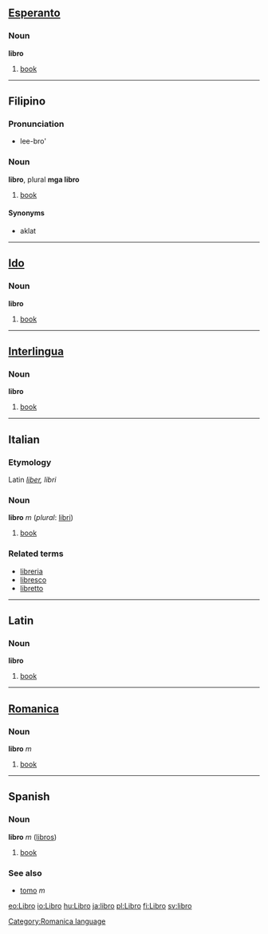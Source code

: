 ==[[Esperanto]]==
===Noun===
'''libro'''
#[[book]]

----

==Filipino==
===Pronunciation===
*lee-bro'

===Noun===
'''libro''', plural '''mga libro'''
#[[book]]
====Synonyms====
*aklat

----

==[[Ido]]==
===Noun===
'''libro'''
#[[book]]

----

==[[Interlingua]]==
===Noun===
'''libro'''
#[[book]]

----

==Italian==
===Etymology===
Latin ''[[liber]], libri''
===Noun===
'''libro''' ''m'' (''plural'': [[libri]])

#[[book]]

===Related terms===
*[[libreria]]
*[[libresco]]
*[[libretto]]

----

==Latin==
===Noun===
'''libro'''
#[[book]]

----

==[[Romanica]]==
[[Category:Romanica language]]
===Noun===
'''libro''' ''m''

#[[book]]

----

==Spanish==
===Noun===
'''libro''' ''m'' ([[libros]])

#[[book]]

===See also===
*[[tomo]] ''m''

[[eo:Libro]]
[[io:Libro]]
[[hu:Libro]]
[[ja:libro]]
[[pl:Libro]]
[[fi:Libro]]
[[sv:libro]]